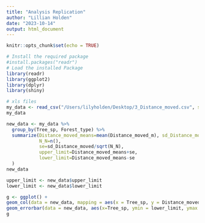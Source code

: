 ```yaml
---
title: "Analysis Replication"
author: "Lillian Holden"
date: "2023-10-14"
output: html_document
---
```


```r
knitr::opts_chunk$set(echo = TRUE)
```

```r
# Install the required package
#install.packages("readr")
# Load the installed Package
library(readr)
library(ggplot2)
library(dplyr)
library(shiny)
```

```r
# xls files
my_data <- read_csv("/Users/lilyholden/Desktop/3_Distance_moved.csv", show_col_types = TRUE)
my_data
```
```r
new_data <- my_data %>%  
  group_by(Tree_sp, Forest_type) %>%  
  summarize(Distance_moved_means=mean(Distance_moved_m), sd_Distance_moved=sd(Distance_moved_m),  
            N_N=n(),  
            se=sd_Distance_moved/sqrt(N_N),  
            upper_limit=Distance_moved_means+se,  
            lower_limit=Distance_moved_means-se
  )  
new_data
```
```r
upper_limit <- new_data$upper_limit
lower_limit <- new_data$lower_limit
```


```r
g <- ggplot() + 
geom_col(data = new_data, mapping = aes(x = Tree_sp, y = Distance_moved_means, group=Forest_type, fill = Forest_type), colour = "black", position = "dodge") +
geom_errorbar(data = new_data, aes(x=Tree_sp, ymin = lower_limit, ymax = upper_limit, fill= Forest_type), width=.2, position=position_dodge(.9)) 
g
```

